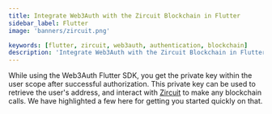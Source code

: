 ```yaml
---
title: Integrate Web3Auth with the Zircuit Blockchain in Flutter
sidebar_label: Flutter
image: 'banners/zircuit.png'

keywords: [flutter, zircuit, web3auth, authentication, blockchain]
description: 'Integrate Web3Auth with the Zircuit Blockchain in Flutter | Embedded Wallets'
---
```



<SEO
  title="Integrate Web3Auth with the Zircuit Blockchain in Flutter"
  description="Integrate Web3Auth with the Zircuit Blockchain in Flutter | Embedded Wallets"
  image="https://web3auth.io/docs/banners/zircuit.png"
  slug="/embedded-wallets/connect-blockchain/evm/zircuit/flutter"
/>

While using the Web3Auth Flutter SDK, you get the private key within the user scope after successful authorization. This private key can be used to retrieve the user's address, and interact with [Zircuit](https://zircuit.com/) to make any blockchain calls. We have highlighted a few here for getting you started quickly on that.

<EVMInteraction />
